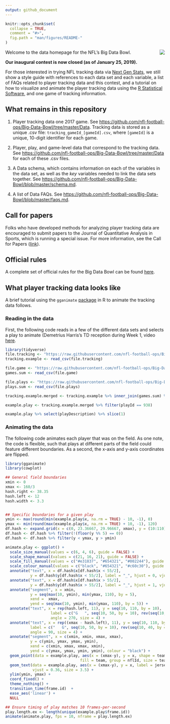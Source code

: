 ```yaml
---
output: github_document
---
```


<!-- README.md is generated from README.Rmd. Please edit that file -->

```r
knitr::opts_chunk$set(
  collapse = TRUE,
  comment = "#>",
  fig.path = "man/figures/README-"
)
```

<img src="Extras/bdb.png" align="right" />

Welcome to the data homepage for the NFL's Big Data Bowl. 

**Our inaugural contest is now closed (as of January 25, 2019).**

For those interested in trying NFL tracking data via [Next Gen Stats](https://nextgenstats.nfl.com/), we still show a style guide with references to each data set and each variable, a list of FAQs related to player tracking data and this contest, and a tutorial on how to visualize and animate the player tracking data using the [R Statistical Software](https://cran.r-project.org/), and one game of tracking information. 

## What remains in this repository

1. Player tracking data one 2017 game. See [https://github.com/nfl-football-ops/Big-Data-Bowl/tree/master/Data](https://github.com/nfl-football-ops/Big-Data-Bowl/tree/master/Data). Tracking data is stored as a unique .csv file: `tracking_gameId_[gameId].csv`, where `[gameId]` is a unique, 10-digit identifier for each game. 

2. Player, play, and game-level data that correspond to the tracking data. See [https://github.com/nfl-football-ops/Big-Data-Bowl/tree/master/Data](https://github.com/nfl-football-ops/Big-Data-Bowl/tree/master/Data) for each of these .csv files.

3. A Data schema, which contains information on each of the variables in the data set, as well as the *key* variables needed to link the data sets together. See [https://github.com/nfl-football-ops/Big-Data-Bowl/blob/master/schema.md](https://github.com/nfl-football-ops/Big-Data-Bowl/blob/master/schema.md).

4. A list of Data FAQs. See [https://github.com/nfl-football-ops/Big-Data-Bowl/blob/master/faqs.md](https://github.com/nfl-football-ops/Big-Data-Bowl/blob/master/faqs.md).

## Call for papers

Folks who have developed methods for analyzing player tracking data are encouraged to submit papers to the Journal of Quantitative Analysis in Sports, which is running a special issue. For more information, see the Call for Papers ([link](https://twitter.com/StatsbyLopez/status/1086742246161043457)). 

## Official rules

A complete set of official rules for the Big Data Bowl can be found [here](http://ops.nfl.com/big-data-bowl).

## What player tracking data looks like

A brief tutorial using the `gganimate` [package](https://github.com/thomasp85/gganimate) in R to animate the tracking data follows.

### Reading in the data

First, the following code reads in a few of the different data sets and selects a play to animate (Demetrius Harris's TD reception during Week 1, video [here](https://twitter.com/Chiefs/status/905963498169032704).

```r
library(tidyverse)
file.tracking <- "https://raw.githubusercontent.com/nfl-football-ops/Big-Data-Bowl/master/Data/tracking_gameId_2017090700.csv"
tracking.example <- read_csv(file.tracking)

file.game <- "https://raw.githubusercontent.com/nfl-football-ops/Big-Data-Bowl/master/Data/games.csv"
games.sum <- read_csv(file.game) 

file.plays <- "https://raw.githubusercontent.com/nfl-football-ops/Big-Data-Bowl/master/Data/plays.csv"
plays.sum <- read_csv(file.plays) 

tracking.example.merged <- tracking.example %>% inner_join(games.sum) %>% inner_join(plays.sum) 

example.play <- tracking.example.merged %>% filter(playId == 938)

example.play %>% select(playDescription) %>% slice(1)
```

### Animating the data

The following code animates each player that was on the field. As one note, the code is flexible, such that plays at different parts of the field could feature different boundaries. As a second, the x-axis and y-axis coordinates are flipped. 

```r
library(gganimate)
library(cowplot)

## General field boundaries
xmin <- 0
xmax <- 160/3
hash.right <- 38.35
hash.left <- 12
hash.width <- 3.3


## Specific boundaries for a given play
ymin <- max(round(min(example.play$x, na.rm = TRUE) - 10, -1), 0)
ymax <- min(round(max(example.play$x, na.rm = TRUE) + 10, -1), 120)
df.hash <- expand.grid(x = c(0, 23.36667, 29.96667, xmax), y = (10:110))
df.hash <- df.hash %>% filter(!(floor(y %% 5) == 0))
df.hash <- df.hash %>% filter(y < ymax, y > ymin)

animate.play <- ggplot() +
  scale_size_manual(values = c(6, 4, 6), guide = FALSE) + 
  scale_shape_manual(values = c(21, 16, 21), guide = FALSE) +
  scale_fill_manual(values = c("#e31837", "#654321", "#002244"), guide = FALSE) + 
  scale_colour_manual(values = c("black", "#654321", "#c60c30"), guide = FALSE) + 
  annotate("text", x = df.hash$x[df.hash$x < 55/2], 
           y = df.hash$y[df.hash$x < 55/2], label = "_", hjust = 0, vjust = -0.2) + 
  annotate("text", x = df.hash$x[df.hash$x > 55/2], 
           y = df.hash$y[df.hash$x > 55/2], label = "_", hjust = 1, vjust = -0.2) + 
  annotate("segment", x = xmin, 
           y = seq(max(10, ymin), min(ymax, 110), by = 5), 
           xend =  xmax, 
           yend = seq(max(10, ymin), min(ymax, 110), by = 5)) + 
  annotate("text", x = rep(hash.left, 11), y = seq(10, 110, by = 10), 
                    label = c("G   ", seq(10, 50, by = 10), rev(seq(10, 40, by = 10)), "   G"), 
                    angle = 270, size = 4) + 
  annotate("text", x = rep((xmax - hash.left), 11), y = seq(10, 110, by = 10), 
           label = c("   G", seq(10, 50, by = 10), rev(seq(10, 40, by = 10)), "G   "), 
           angle = 90, size = 4) + 
  annotate("segment", x = c(xmin, xmin, xmax, xmax), 
           y = c(ymin, ymax, ymax, ymin), 
           xend = c(xmin, xmax, xmax, xmin), 
           yend = c(ymax, ymax, ymin, ymin), colour = "black") + 
  geom_point(data = example.play, aes(x = (xmax-y), y = x, shape = team,
                                 fill = team, group = nflId, size = team, colour = team), alpha = 0.7) + 
  geom_text(data = example.play, aes(x = (xmax-y), y = x, label = jerseyNumber), colour = "white", 
            vjust = 0.36, size = 3.5) + 
  ylim(ymin, ymax) + 
  coord_fixed() +  
  theme_nothing() + 
  transition_time(frame.id)  +
  ease_aes('linear') + 
  NULL

## Ensure timing of play matches 10 frames-per-second
play.length.ex <- length(unique(example.play$frame.id))
animate(animate.play, fps = 10, nframe = play.length.ex)
```
